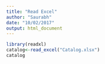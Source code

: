 ```yaml
---
title: "Read Excel"
author: "Saurabh"
date: "10/02/2017"
output: html_document
---
```


```r
library(readxl)
catalog<-read_excel("Catalog.xlsx")
catalog
```

